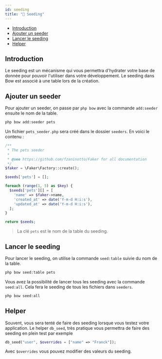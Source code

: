 ```yaml
---
id: seeding
title: "💉 Seeding"
---
```



- [Introduction](#introduction)
- [Ajouter un seeder](#ajouter-un-seeder)
- [Lancer le seeding](#lancer-le-seeding)
- [Helper](#helper)

## Introduction

Le seeding est un mécanisme qui vous permettra d'hydrater votre base de donnée pour pouvoir l'utiliser dans votre développement. Le seeding dans Bow est associé à une table lors de la création.

## Ajouter un seeder

Pour ajouter un seeder, on passe par `php bow` avec la commande `add:seeder` ensuite le nom de la table.

```bash
php bow add:seeder pets
```

Un fichier `pets_seeder.php` sera créé dans le dossier `seeders`. En voici le contenu :

```php
/**
 * The pets seeder
 *
 * @see https://github.com/fzaninotto/Faker for all documentation
 */
$faker = \Faker\Factory::create();

$seeds['pets'] = [];

foreach (range(1, 5) as $key) {
  $seeds['pets'][] = [
    'name' => $faker->name,
    'created_at' => date('Y-m-d H:i:s'),
    'updated_at' => date('Y-m-d H:i:s'),
  ];
}

return $seeds;
```

> La clé `pets` est le nom de la table du seeding.

## Lancer le seeding

Pour lancer le seeding, on utilise la commande `seed:table` suivie du nom de la table.

```bash
php bow seed:table pets
```

Vous avez la possibilité de lancer tous les seeding avec la commande `seed:all`. Cela fera le seeding de tous les fichiers dans `seeders`.

```bash
php bow seed:all
```

## Helper

Souvent, vous sera tenté de faire des seeding lorsque vous testez votre application. Le helper `db_seed`, très pratique vous permettra de faire des seeding en plein test par exemple

```php
db_seed("user", $overrides = ["name" => "Franck"]);
```

Avec `$overrides` vous pouvez modifier des valeurs du seeding.

<SuggestionFeature />
